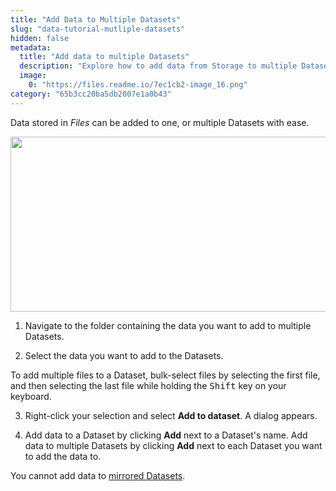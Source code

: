 ```yaml
---
title: "Add Data to Multiple Datasets"
slug: "data-tutorial-mutliple-datasets"
hidden: false
metadata: 
  title: "Add data to multiple Datasets"
  description: "Explore how to add data from Storage to multiple Datasets in just a few easy steps."
  image: 
    0: "https://files.readme.io/7ec1cb2-image_16.png"
category: "65b3cc20ba5db2007e1a0b43"
---
```


Data stored in _Files_ can be added to one, or multiple Datasets with ease. 

<div class="flex justify-center">
    <img src="https://storage.googleapis.com/docs-media.encord.com/static/img/add-data-multiple-datasets.gif" width="650" height="280" />
</div>


1. Navigate to the folder containing the data you want to add to multiple Datasets. 

2. Select the data you want to add to the Datasets. 

<Tip>To add multiple files to a Dataset, bulk-select files by selecting the first file, and then selecting the last file while holding the <kbd>Shift</kbd> key on your keyboard.</Tip>

3. Right-click your selection and select **Add to dataset**. 
A dialog appears. 

4. Add data to a Dataset by clicking **Add** next to a Dataset's name. Add data to multiple Datasets by clicking **Add** next to each Dataset you want to add the data to. 

<Note>You cannot add data to [mirrored Datasets](/platform-documentation/Annotate/annotate-datasets/annotate-datasets#mirrored-datasets). </Note>

